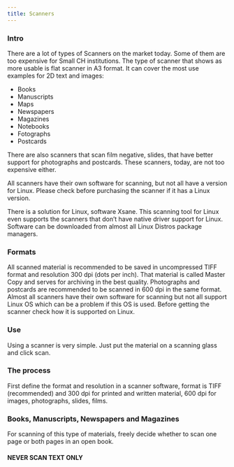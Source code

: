 ```yaml
---
title: Scanners
---
```

### Intro
There are a lot of types of Scanners on the market today. Some of them are too expensive for Small CH institutions. The type of scanner that shows as more usable is flat scanner in A3 format. It can cover the most use examples for 2D text and images:

* Books
* Manuscripts
* Maps
* Newspapers
* Magazines
* Notebooks
* Fotographs
* Postcards

There are also scanners that scan film negative, slides, that have better support for photographs and postcards. These scanners, today, are not too expensive either.

All scanners have their own software for scanning, but not all have a version for Linux. Please check before purchasing the scanner if it has a Linux version. 

There is a solution for Linux, software Xsane. This scanning tool for Linux even supports the scanners that don’t have native driver support for Linux. Software can be downloaded from almost all Linux Distros package managers.


### Formats

All scanned material is recommended to be saved in uncompressed TIFF format and resolution 300 dpi (dots per inch). That material is called Master Copy and serves for archiving in the best quality.
Photographs and postcards are recommended to be scanned in 600 dpi in the same format.
Almost all scanners have their own software for scanning but not all support Linux OS which can be a problem if this OS is used. Before getting the scanner check how it is supported on Linux.

### Use
Using a scanner is very simple. Just put the material on a scanning glass and click scan. 

### The process
First define the format and resolution in a scanner software, format is TIFF (recommended) and 300 dpi for printed and written material, 600 dpi for images, photographs, slides, films.

### Books, Manuscripts, Newspapers and Magazines
For scanning of this type of materials, freely decide whether to scan one page or both pages in an open book.

#### NEVER SCAN TEXT ONLY

